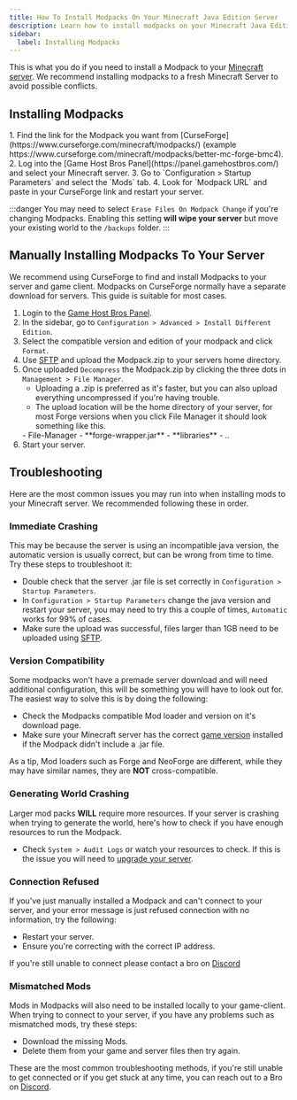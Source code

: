 ---
title: How To Install Modpacks On Your Minecraft Java Edition Server
description: Learn how to install modpacks on your Minecraft Java Edition Server
sidebar:
  label: Installing Modpacks
---

This is what you do if you need to install a Modpack to your [Minecraft server](https://www.gamehostbros.com/minecraft-server-hosting/). We recommend installing modpacks to a fresh Minecraft Server to avoid possible conflicts.

## Installing Modpacks

<Steps>
  1. Find the link for the Modpack you want from [CurseForge](https://www.curseforge.com/minecraft/modpacks/) (example https://www.curseforge.com/minecraft/modpacks/better-mc-forge-bmc4).
  2. Log into the [Game Host Bros Panel](https://panel.gamehostbros.com/) and select your Minecraft server.
  3. Go to `Configuration > Startup Parameters` and select the `Mods` tab.
  4. Look for `Modpack URL` and paste in your CurseForge link and restart your server.
</Steps>

:::danger
You may need to select `Erase Files On Modpack Change` if you're changing Modpacks. Enabling this setting **will wipe your server** but move your existing world to the `/backups` folder.
:::

## Manually Installing Modpacks To Your Server

We recommend using CurseForge to find and install Modpacks to your server and game client. Modpacks on CurseForge normally have a separate download for servers. This guide is suitable for most cases.

<Steps>

  1. Login to the [Game Host Bros Panel](https://panel.gamehostbros.com/).
  2. In the sidebar, go to `Configuration > Advanced > Install Different Edition`.
  3. Select the compatible version and edition of your modpack and click `Format`.
  4. Use [SFTP](/getting-started/uploading-files/#using-sftp) and upload the Modpack.zip to your servers home directory.
  5. Once uploaded `Decompress` the  Modpack.zip by clicking the three dots in `Management > File Manager`.
     - Uploading a .zip is preferred as it's faster, but you can also upload everything uncompressed if you're having trouble.
     - The upload location will be the home directory of your server, for most Forge versions when you click File Manager it should look something like this.
     <FileTree>
     - File-Manager
       - **forge-wrapper.jar** 
       - **libraries**
       - ..
     </FileTree>
  5. Start your server.
</Steps>

## Troubleshooting

Here are the most common issues you may run into when installing mods to your Minecraft server. We recommended following these in order.

### Immediate Crashing

This may be because the server is using an incompatible java version, the automatic version is usually correct, but can be wrong from time to time. Try these steps to troubleshoot it:

- Double check that the server .jar file is set correctly in `Configuration > Startup Parameters`.
- In `Configuration > Startup Parameters` change the java version and restart your server, you may need to try this a couple of times, `Automatic` works for 99% of cases.
- Make sure the upload was successful, files larger than 1GB need to be uploaded using [SFTP](/getting-started/uploading-files/#using-sftp).

### Version Compatibility

Some modpacks won't have a premade server download and will need additional configuration, this will be something you will have to look out for. The easiest way to solve this is by doing the following:

- Check the Modpacks compatible Mod loader and version on it's download page.
- Make sure your Minecraft server has the correct [game version](/games/minecraft/changing-versions/) installed if the Modpack didn't include a .jar file.

As a tip, Mod loaders such as Forge and NeoForge are different, while they may have similar names, they are **NOT** cross-compatible.

### Generating World Crashing

Larger mod packs **WILL** require more resources. If your server is crashing when trying to generate the world, here's how to check if you have enough resources to run the Modpack.

- Check `System > Audit Logs` or watch your resources to check. If this is the issue you will need to [upgrade your server](/account/upgrade-your-server/).

### Connection Refused

If you've just manually installed a Modpack and can't connect to your server, and your error message is just refused connection with no information, try the following:

- Restart your server.
- Ensure you're correcting with the correct IP address.

If you're still unable to connect please contact a bro on [Discord](https://discord.gg/FN4XgbAwzr)

### Mismatched Mods

Mods in Modpacks will also need to be installed locally to your game-client. When trying to connect to your server, if you have any problems such as mismatched mods, try these steps:

- Download the missing Mods.
- Delete them from your game and server files then try again.

These are the most common troubleshooting methods, if you're still unable to get connected or if you get stuck at any time, you can reach out to a Bro on [Discord](https://discord.gg/FN4XgbAwzr). 